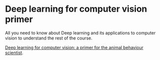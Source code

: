 # Deep learning for computer vision primer {#sec-dl-cv}

All you need to know about Deep learning and its applications to computer vision to understand the rest of the course.

[Deep learning for computer vision: a primer for the animal behaviour scientist](https://sfmig.github.io/slides-dl-for-cv-primer).
